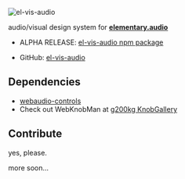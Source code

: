
<Meta title="Introduction" />

![el-vis-audio](el-vis-audio-logo-700x300.png)

audio/visual design system for [**elementary.audio**](https://www.elementary.audio/)

- ALPHA RELEASE: [el-vis-audio npm package](https://www.npmjs.com/package/el-vis-audio)

- GitHub: [el-vis-audio](https://www.github.com/blechdom/el-vis-audio)

## Dependencies

- [webaudio-controls](https://g200kg.github.io/webaudio-controls/docs/)
- Check out WebKnobMan at [g200kg KnobGallery](https://www.g200kg.com/en/webknobman/gallery.php)

## Contribute

yes, please.

more soon...
